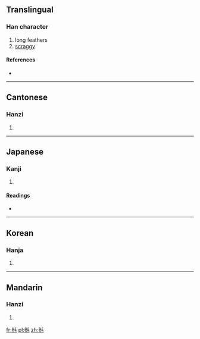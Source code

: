 {{also|毵}}
==Translingual==

===Han character===
{{Han char|rn=82|rad=毛|as=11|sn=15|four=2221<sub>4</sub>|canj=戈竹竹手山 (IHHQU)}}

# long feathers
# [[scraggy]]

====References====
* {{Han ref|kx=0595.370|dkj=16942|dj=0987.150|hdz=32005.130|uh=6BFF|ud=27647|bh=E5F7|bd=58871}}

----

==Cantonese==

===Hanzi===
{{yue-hanzi|jyut=|y=saam1|sim=毵}}

# {{defn|Cantonese|sort=毛11}}

----

==Japanese==

===Kanji===
{{ja-kanji|grade=|rs=毛11}}

# {{defn|Japanese|sort=毛11}}

====Readings====
* {{ja-readings|on=[[さん]] (san)|kun=[[けがながい]] (keganagai)}}

----

==Korean==

===Hanja===
{{ko-hanja|hangeul=삼|eumhun=|rv=sam|mr=sam|y=sam}}

# {{defn|Korean|sort=毛11}}

----

==Mandarin==

===Hanzi===
{{cmn-hanzi|sim=毵|pin=[[sān]] ([[san1]])|wg=san<sup>1</sup>}}

# {{defn|Mandarin|sort=毛11}}

[[fr:毿]]
[[pl:毿]]
[[zh:毿]]